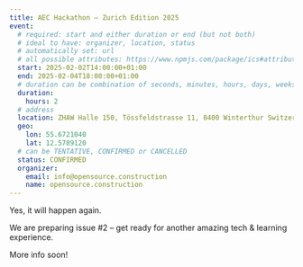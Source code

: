 ```yaml
---
title: AEC Hackathon – Zurich Edition 2025
event:
  # required: start and either duration or end (but not both)
  # ideal to have: organizer, location, status
  # automatically set: url
  # all possible attributes: https://www.npmjs.com/package/ics#attributes
  start: 2025-02-02T14:00:00+01:00
  end: 2025-02-04T18:00:00+01:00
  # duration can be combination of seconds, minutes, hours, days, weeks
  duration:
    hours: 2
  # address
  location: ZHAW Halle 150, Tössfeldstrasse 11, 8400 Winterthur Switzerland
  geo:
    lon: 55.6721040
    lat: 12.5789120
  # can be TENTATIVE, CONFIRMED or CANCELLED
  status: CONFIRMED
  organizer:
    email: info@opensource.construction
    name: opensource.construction
---
```


Yes, it will happen again.

We are preparing issue #2 – get ready for another amazing tech & learning experience.

More info soon!
